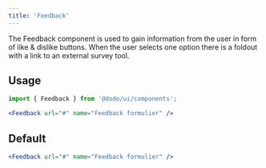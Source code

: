 ```yaml
---
title: 'Feedback'
---
```

The Feedback component is used to gain information from the user in form of like & dislike buttons. When the user selects one option there is a foldout with a link to an external survey tool.



## Usage

```jsx
import { Feedback } from '@dodo/ui/components';

<Feedback url="#" name="Feedback formulier" />
```

## Default

<div class="not-content">
	<Feedback url="#" name="Feedback formulier" />
</div>

```jsx
<Feedback url="#" name="Feedback formulier" />
```
